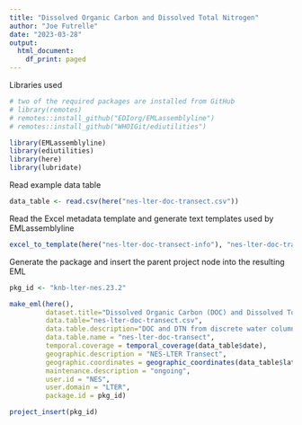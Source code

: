 ```yaml
---
title: "Dissolved Organic Carbon and Dissolved Total Nitrogen"
author: "Joe Futrelle"
date: "2023-03-28"
output:
  html_document:
    df_print: paged
---
```


Libraries used

```r
# two of the required packages are installed from GitHub
# library(remotes)
# remotes::install_github("EDIorg/EMLassemblyline")
# remotes::install_github("WHOIGit/ediutilities")

library(EMLassemblyline)
library(ediutilities)
library(here)
library(lubridate)
```

Read example data table

```r
data_table <- read.csv(here("nes-lter-doc-transect.csv"))
```

Read the Excel metadata template and generate text templates used by
EMLassemblyline

```r
excel_to_template(here("nes-lter-doc-transect-info"), "nes-lter-doc-transect", rights="CC0", data_table=data_table)
```
Generate the package and insert the parent project node into the resulting EML

```r
pkg_id <- "knb-lter-nes.23.2"

make_eml(here(),
         dataset.title="Dissolved Organic Carbon (DOC) and Dissolved Total Nitrogen (DTN) from Northeast U.S. Shelf Long Term Ecological Research (NES-LTER) Transect cruises, ongoing since 2022",
         data.table="nes-lter-doc-transect.csv",
         data.table.description="DOC and DTN from discrete water column samples on NES-LTER cruises",
         data.table.name = "nes-lter-doc-transect",
         temporal.coverage = temporal_coverage(data_table$date),
         geographic.description = "NES-LTER Transect",
         geographic.coordinates = geographic_coordinates(data_table$latitude, data_table$longitude),
         maintenance.description = "ongoing",
         user.id = "NES",
         user.domain = "LTER",
         package.id = pkg_id)

project_insert(pkg_id)
```
